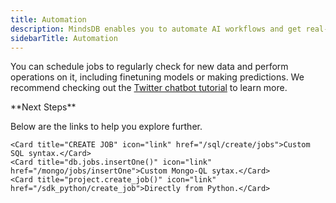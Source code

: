 ```yaml
---
title: Automation
description: MindsDB enables you to automate AI workflows and get real-time predictions utilizing all available data.
sidebarTitle: Automation
---
```


You can schedule jobs to regularly check for new data and perform operations on it, including finetuning models or making predictions. We recommend checking out the [Twitter chatbot tutorial](/sql/tutorials/twitter-chatbot) to learn more.

<Info>
**Next Steps**

Below are the links to help you explore further.

<CardGroup cols={3}>

    <Card title="CREATE JOB" icon="link" href="/sql/create/jobs">Custom SQL syntax.</Card>
    <Card title="db.jobs.insertOne()" icon="link" href="/mongo/jobs/insertOne">Custom Mongo-QL sytax.</Card>
    <Card title="project.create_job()" icon="link" href="/sdk_python/create_job">Directly from Python.</Card>

</CardGroup>

</Info>
